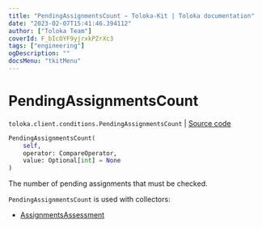 ```yaml
---
title: "PendingAssignmentsCount — Toloka-Kit | Toloka documentation"
date: "2023-02-07T15:41:46.394112"
author: ["Toloka Team"]
coverId: F_bIcOYF9yjrxkPZrXc3
tags: ["engineering"]
ogDescription: ""
docsMenu: "tkitMenu"
---
```


# PendingAssignmentsCount
`toloka.client.conditions.PendingAssignmentsCount` | [Source code](https://github.com/Toloka/toloka-kit/blob/v1.1.3/src/client/conditions.py#L242)

```python
PendingAssignmentsCount(
    self,
    operator: CompareOperator,
    value: Optional[int] = None
)
```

The number of pending assignments that must be checked.

`PendingAssignmentsCount` is used with collectors:
- [AssignmentsAssessment](/docs-new/toloka-kit/reference/toloka.client.collectors.AssignmentsAssessment)
